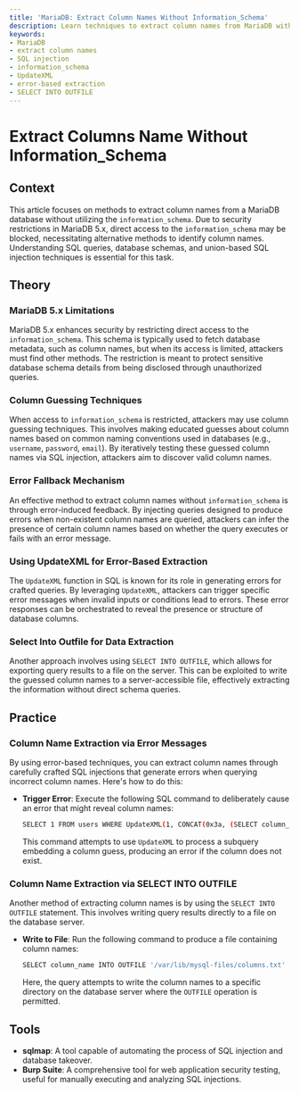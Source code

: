```yaml
---
title: 'MariaDB: Extract Column Names Without Information_Schema'
description: Learn techniques to extract column names from MariaDB without using information_schema.
keywords:
- MariaDB
- extract column names
- SQL injection
- information_schema
- UpdateXML
- error-based extraction
- SELECT INTO OUTFILE
---
```


# Extract Columns Name Without Information_Schema

## Context

This article focuses on methods to extract column names from a MariaDB database without utilizing the `information_schema`. Due to security restrictions in MariaDB 5.x, direct access to the `information_schema` may be blocked, necessitating alternative methods to identify column names. Understanding SQL queries, database schemas, and union-based SQL injection techniques is essential for this task.

## Theory

### MariaDB 5.x Limitations

MariaDB 5.x enhances security by restricting direct access to the `information_schema`. This schema is typically used to fetch database metadata, such as column names, but when its access is limited, attackers must find other methods. The restriction is meant to protect sensitive database schema details from being disclosed through unauthorized queries.

### Column Guessing Techniques

When access to `information_schema` is restricted, attackers may use column guessing techniques. This involves making educated guesses about column names based on common naming conventions used in databases (e.g., `username`, `password`, `email`). By iteratively testing these guessed column names via SQL injection, attackers aim to discover valid column names.

### Error Fallback Mechanism

An effective method to extract column names without `information_schema` is through error-induced feedback. By injecting queries designed to produce errors when non-existent column names are queried, attackers can infer the presence of certain column names based on whether the query executes or fails with an error message.

### Using UpdateXML for Error-Based Extraction

The `UpdateXML` function in SQL is known for its role in generating errors for crafted queries. By leveraging `UpdateXML`, attackers can trigger specific error messages when invalid inputs or conditions lead to errors. These error responses can be orchestrated to reveal the presence or structure of database columns.

### Select Into Outfile for Data Extraction

Another approach involves using `SELECT INTO OUTFILE`, which allows for exporting query results to a file on the server. This can be exploited to write the guessed column names to a server-accessible file, effectively extracting the information without direct schema queries.

## Practice

### Column Name Extraction via Error Messages

By using error-based techniques, you can extract column names through carefully crafted SQL injections that generate errors when querying incorrect column names. Here's how to do this:

- **Trigger Error**: Execute the following SQL command to deliberately cause an error that might reveal column names:
  
  ```bash
  SELECT 1 FROM users WHERE UpdateXML(1, CONCAT(0x3a, (SELECT column_name FROM users)), 1);
  ```

  This command attempts to use `UpdateXML` to process a subquery embedding a column guess, producing an error if the column does not exist.

### Column Name Extraction via SELECT INTO OUTFILE

Another method of extracting column names is by using the `SELECT INTO OUTFILE` statement. This involves writing query results directly to a file on the database server.

- **Write to File**: Run the following command to produce a file containing column names:

  ```bash
  SELECT column_name INTO OUTFILE '/var/lib/mysql-files/columns.txt' FROM users;
  ```

  Here, the query attempts to write the column names to a specific directory on the database server where the `OUTFILE` operation is permitted.

## Tools

- **sqlmap**: A tool capable of automating the process of SQL injection and database takeover.
- **Burp Suite**: A comprehensive tool for web application security testing, useful for manually executing and analyzing SQL injections.